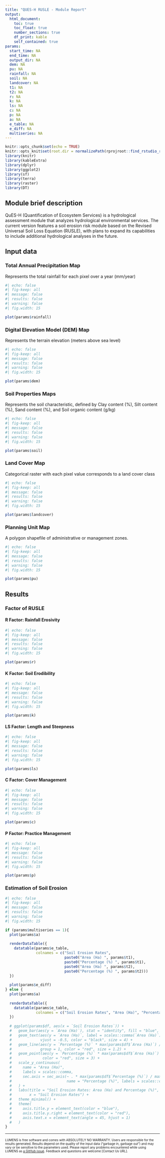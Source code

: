 ```yaml
---
title: "QUES-H RUSLE - Module Report"
output: 
  html_document:
    toc: true
    toc_float: true
    number_sections: true
    df_print: kable
    self_contained: true
params:
  start_time: NA
  end_time: NA
  output_dir: NA
  dem: NA
  pu: NA
  rainfall: NA
  soil: NA
  landcover: NA
  t1: NA
  t2: NA
  r: NA
  k: NA
  ls: NA
  c: NA
  p: NA
  a: NA
  e_table: NA
  e_diff: NA
  multiseries: NA
---
```


```r
knitr::opts_chunk$set(echo = TRUE)
knitr::opts_knit$set(root.dir = normalizePath(rprojroot::find_rstudio_root_file()))
library(knitr)
library(kableExtra)
library(dplyr)
library(ggplot2)
library(sf)
library(terra)
library(raster)
library(DT)
```

## Module brief description

QuES-H (Quantification of Ecosystem Services) is a hydrological assessment module that analyzes hydrological environmental services. The current version features a soil erosion risk module based on the Revised Universal Soil Loss Equation (RUSLE), with plans to expand its capabilities to include additional hydrological analyses in the future.

## Input data

### Total Annual Precipitation Map 

Represents the total rainfall for each pixel over a year (mm/year)

```r
#| echo: false
#| fig-keep: all
#| message: false
#| results: false
#| warning: false
#| fig.width: 15

plot(params$rainfall)
```

### Digital Elevation Model (DEM) Map 

Represents the terrain elevation (meters above sea level)

```r
#| echo: false
#| fig-keep: all
#| message: false
#| results: false
#| warning: false
#| fig.width: 15

plot(params$dem)
```

### Soil Properties Maps 

Represents the soil characteristic, defined by Clay content (%), Silt content (%), Sand content (%), and Soil organic content (g/kg)

```r
#| echo: false
#| fig-keep: all
#| message: false
#| results: false
#| warning: false
#| fig.width: 15

plot(params$soil)
```

### Land Cover Map 

Categorical raster with each pixel value corresponds to a land cover class

```r
#| echo: false
#| fig-keep: all
#| message: false
#| results: false
#| warning: false
#| fig.width: 15

plot(params$landcover)
```

### Planning Unit Map

A polygon shapefile of administrative or management zones.

```r
#| echo: false
#| fig-keep: all
#| message: false
#| results: false
#| warning: false
#| fig.width: 15

plot(params$pu)
```

## Results

### Factor of RUSLE

#### R Factor: Rainfall Erosivity

```r
#| echo: false
#| fig-keep: all
#| message: false
#| results: false
#| warning: false
#| fig.width: 15

plot(params$r)
```

#### K Factor: Soil Erodibility

```r
#| echo: false
#| fig-keep: all
#| message: false
#| results: false
#| warning: false
#| fig.width: 15

plot(params$k)
```

#### LS Factor: Length and Steepness

```r
#| echo: false
#| fig-keep: all
#| message: false
#| results: false
#| warning: false
#| fig.width: 15

plot(params$ls)
```

#### C Factor: Cover Management

```r
#| echo: false
#| fig-keep: all
#| message: false
#| results: false
#| warning: false
#| fig.width: 15

plot(params$c)
```

#### P Factor: Practice Management

```r
#| echo: false
#| fig-keep: all
#| message: false
#| results: false
#| warning: false
#| fig.width: 15

plot(params$p)
```

### Estimation of Soil Erosion

```r
#| echo: false
#| fig-keep: all
#| message: false
#| results: false
#| warning: false
#| fig.width: 15

if (params$multiseries == 1){
  plot(params$a)
  
  renderDataTable({
    datatable(params$e_table, 
              colnames = c("Soil Erosion Rates", 
                           paste0("Area (Ha) ", params$t1), 
                           paste0("Percentage (%) ", params$t1), 
                           paste0("Area (Ha) ", params$t2), 
                           paste0("Percentage (%) ", params$t2)))
  })
  
  plot(params$e_diff)
} else {
  plot(params$a)
  
  renderDataTable({
    datatable(params$e_table, 
              colnames = c("Soil Erosion Rates", "Area (Ha)", "Percentage (%)"))
  })
  
  # ggplot(params$df, aes(x = `Soil Erosion Rates`)) +
  #   geom_bar(aes(y = `Area (Ha)`), stat = "identity", fill = "blue", alpha = 0.6) +
  #   geom_text(aes(y = `Area (Ha)`, label = scales::comma(`Area (Ha)`)),
  #             vjust = -0.5, color = "black", size = 4) +
  #   geom_line(aes(y = `Percentage (%)` * max(params$df$`Area (Ha)`) / max(params$df$`Percentage (%)`)),
  #             group = 1, color = "red", size = 1.2) +
  #   geom_point(aes(y = `Percentage (%)` * max(params$df$`Area (Ha)`) / max(params$df$`Percentage (%)`)),
  #              color = "red", size = 3) +
  #   scale_y_continuous(
  #     name = "Area (Ha)",
  #     labels = scales::comma,
  #     sec.axis = sec_axis(~ . * max(params$df$`Percentage (%)`) / max(params$df$`Area (Ha)`),
  #                         name = "Percentage (%)", labels = scales::comma)
  #   ) +
  #   labs(title = "Soil Erosion Rates: Area (Ha) and Percentage (%)",
  #        x = "Soil Erosion Rates") +
  #   theme_minimal() +
  #   theme(
  #     axis.title.y = element_text(color = "blue"),
  #     axis.title.y.right = element_text(color = "red"),
  #     axis.text.x = element_text(angle = 45, hjust = 1)
  #   )
}
```

------------------------------------------------------------------------

<font size="1"> LUMENS is free software and comes with ABSOLUTELY NO WARRANTY. Users are responsible for the results generated. Results depend on the quality of the input data ("garbage in, garbage out") and may vary or be sensitive to the parameters used. Please report any problems encountered while using LUMENS as [a GitHub issue](https://github.com/icraf-indonesia/lumens-shiny/issues). Feedback and questions are welcome [Contact Us URL]. </font size>